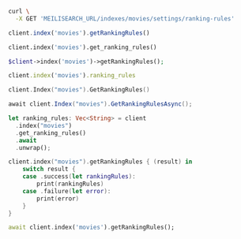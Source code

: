 <CodeGroup>

```bash cURL
curl \
  -X GET 'MEILISEARCH_URL/indexes/movies/settings/ranking-rules'
```

```javascript JS
client.index('movies').getRankingRules()
```

```python Python
client.index('movies').get_ranking_rules()
```

```php PHP
$client->index('movies')->getRankingRules();
```

```ruby Ruby
client.index('movies').ranking_rules
```

```go Go
client.Index("movies").GetRankingRules()
```

```csharp C#
await client.Index("movies").GetRankingRulesAsync();
```

```rust Rust
let ranking_rules: Vec<String> = client
  .index("movies")
  .get_ranking_rules()
  .await
  .unwrap();
```

```swift Swift
client.index("movies").getRankingRules { (result) in
    switch result {
    case .success(let rankingRules):
        print(rankingRules)
    case .failure(let error):
        print(error)
    }
}
```

```dart Dart
await client.index('movies').getRankingRules();
```
</CodeGroup>